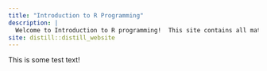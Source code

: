 ```yaml
---
title: "Introduction to R Programming"
description: |
  Welcome to Introduction to R programming!  This site contains all materials needed for the 2022 Canopy R programming training.
site: distill::distill_website
---
```


This is some test text!